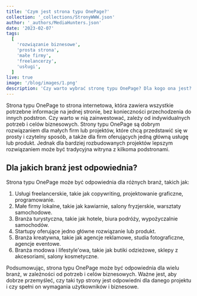 ```yaml
---
title: 'Czym jest strona typu OnePage?'
collection: '_collections/StronyWWW.json'
author: '_authors/MediaHunters.json'
date: '2023-02-07'
tags:
  [
    'rozwiązanie biznesowe',
    'prosta strona',
    'małe firmy',
    'freelancerzy',
    'usługi',
  ]
live: true
image: '/blog/images/1.png'
description: 'Czy warto wybrać stronę typu OnePage? Dla kogo ona jest?'
---
```



Strona typu OnePage to strona internetowa, która zawiera wszystkie potrzebne informacje
na jednej stronie, bez konieczności przechodzenia do innych podstron. Czy warto w nią
zainwestować, zależy od indywidualnych potrzeb i celów biznesowych. Strony typu OnePage
są dobrym rozwiązaniem dla małych firm lub projektów, które chcą przedstawić się w prosty i
czytelny sposób, a także dla firm oferujących jedną główną usługę lub produkt. Jednak dla
bardziej rozbudowanych projektów lepszym rozwiązaniem może być tradycyjna witryna z
kilkoma podstronami.

## Dla jakich branż jest odpowiednia?

Strona typu OnePage może być odpowiednia dla różnych branż, takich jak:

1. Usługi freelancerskie, takie jak copywriting, projektowanie graficzne, programowanie.
2. Małe firmy lokalne, takie jak kawiarnie, salony fryzjerskie, warsztaty samochodowe.
3. Branża turystyczna, takie jak hotele, biura podróży, wypożyczalnie samochodów.
4. Startupy oferujące jedno główne rozwiązanie lub produkt.
5. Branża kreatywna, takie jak agencje reklamowe, studia fotograficzne, agencje eventowe.
6. Branża modowa i lifestyle&#39;owa, takie jak butiki odzieżowe, sklepy z akcesoriami, salony
   kosmetyczne.

Podsumowując, strona typu OnePage może być odpowiednia dla wielu branż, w zależności od
potrzeb i celów biznesowych. Ważne jest, aby dobrze przemyśleć, czy taki typ strony jest odpowiedni
dla danego projektu i czy spełni on wymagania użytkowników i biznesowe.
